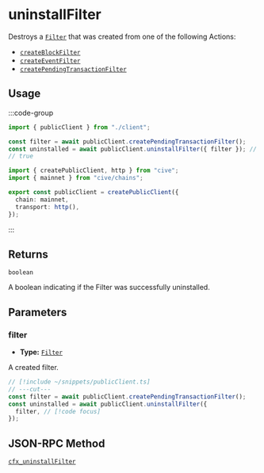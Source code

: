 # uninstallFilter

Destroys a [`Filter`](#TODO) that was created from one of the following Actions:

- [`createBlockFilter`](/docs/actions/public/createBlockFilter)
- [`createEventFilter`](/docs/actions/public/createEventFilter)
- [`createPendingTransactionFilter`](/docs/actions/public/createPendingTransactionFilter)

## Usage

:::code-group

```ts twoslash [example.ts]
import { publicClient } from "./client";

const filter = await publicClient.createPendingTransactionFilter();
const uninstalled = await publicClient.uninstallFilter({ filter }); // [!code focus:99]
// true
```

```ts twoslash [client.ts] filename="client.ts"
import { createPublicClient, http } from "cive";
import { mainnet } from "cive/chains";

export const publicClient = createPublicClient({
  chain: mainnet,
  transport: http(),
});
```

:::

## Returns

`boolean`

A boolean indicating if the Filter was successfully uninstalled.

## Parameters

### filter

- **Type:** [`Filter`](#TODO)

A created filter.

```ts twoslash
// [!include ~/snippets/publicClient.ts]
// ---cut---
const filter = await publicClient.createPendingTransactionFilter();
const uninstalled = await publicClient.uninstallFilter({
  filter, // [!code focus]
});
```

## JSON-RPC Method

[`cfx_uninstallFilter`](https://doc.confluxnetwork.org/docs/core/build/json-rpc/cfx-namespace#cfx_uninstallfilter)
